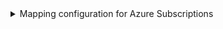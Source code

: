 <details>

<summary>Mapping configuration for Azure Subscriptions</summary>

```yaml showLineNumbers
resources:
  - kind: subscription
    selector:
      query: 'true'
      apiVersion: '2022-09-01'
    port:
      entity:
        mappings:
          identifier: .id
          title: .display_name
          blueprint: '"azureSubscription"'
          properties: {}
```

</details>

